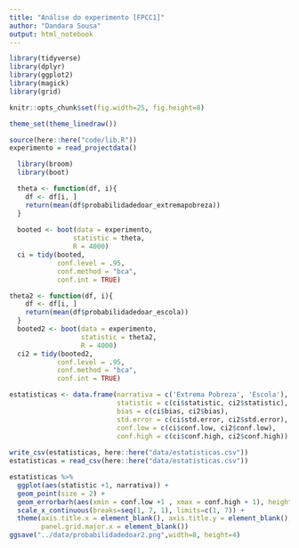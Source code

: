 ```yaml
---
title: "Análise do experimento [FPCC1]"
author: "Dandara Sousa"
output: html_notebook
---
```



```r
library(tidyverse)
library(dplyr)
library(ggplot2)
library(magick)
library(grid)

knitr::opts_chunk$set(fig.width=25, fig.height=8) 

theme_set(theme_linedraw())
```

```r
source(here::here("code/lib.R"))
experimento = read_projectdata()
```

```r
  library(broom)
  library(boot)

  theta <- function(df, i){
    df <- df[i, ]
    return(mean(df$probabilidadedoar_extremapobreza))
  }
  
  booted <- boot(data = experimento, 
                statistic = theta, 
                R = 4000)
  ci = tidy(booted, 
            conf.level = .95,
            conf.method = "bca",
            conf.int = TRUE)
```

```r
theta2 <- function(df, i){
    df <- df[i, ]
    return(mean(df$probabilidadedoar_escola))
  }
  booted2 <- boot(data = experimento,
                  statistic = theta2,
                  R = 4000)
  ci2 = tidy(booted2,
            conf.level = .95,
            conf.method = "bca",
            conf.int = TRUE)
```

```r
estatisticas <- data.frame(narrativa = c('Extrema Pobreza', 'Escola'),
                           statistic = c(ci$statistic, ci2$statistic),
                           bias = c(ci$bias, ci2$bias),
                           std.error = c(ci$std.error, ci2$std.error),
                           conf.low = c(ci$conf.low, ci2$conf.low),
                           conf.high = c(ci$conf.high, ci2$conf.high))
  
write_csv(estatisticas, here::here("data/estatisticas.csv"))
estatisticas = read_csv(here::here("data/estatisticas.csv"))

```

```r
estatisticas %>%
  ggplot(aes(statistic +1, narrativa)) +
  geom_point(size = 2) +
  geom_errorbarh(aes(xmin = conf.low +1 , xmax = conf.high + 1), height = 0) +
  scale_x_continuous(breaks=seq(1, 7, 1), limits=c(1, 7)) + 
  theme(axis.title.x = element_blank(), axis.title.y = element_blank(), axis.text.y = element_blank(),
        panel.grid.major.x = element_blank())
ggsave("../data/probabilidadedoar2.png",width=8, height=4)
  ```

